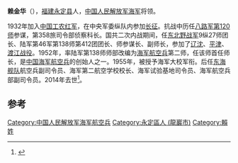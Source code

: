 '''赖金华'''（{{bd|1918年||2014年|7月11日|catIdx=Lai}}），[[福建|福建]][[永定县|永定县]]人，[[中国人民解放军海军|中国人民解放军海军]]将领。

1932年加入[[中国工农红军|中国工农红军]]，在中央军委纵队内参加[[长征|长征]]。抗战中历任[[八路军|八路军]][[第120师|第120师]]参谋，第358旅司令部侦察科长。国共二次内战期间，任[[东北野战军|东北野战军]]9纵27师团长、陆军第46军第138师第412团团长、师参谋长、副师长，参加了[[辽沈战役|辽沈]]、[[平津战役|平津]]、[[渡江战役|渡江战役]]。1952年，率陆军第138师师部改编为[[海军航空兵|海军航空兵]]第二师，任该师首任师长，是[[中国海军航空兵|中国海军航空兵]]的创始人之一。1955年，被授予海军大校军衔。后任[[东海舰队|东海舰队]]航空兵副司令员、海军第二航空学校校长、海军试验基地司令员、海军航空兵部副司令员。2014年去世<ref>{{cite news|title=海军原航空兵部副兵团职顾问赖金华同志逝世|url=http://news.xinhuanet.com/mil/2014-07/30/c_1111871303.htm|accessdate=2014-08-02|newspaper=新华网|deadurl=yes|archiveurl=https://web.archive.org/web/20140808062257/http://news.xinhuanet.com/mil/2014-07/30/c_1111871303.htm|archivedate=2014-08-08}}</ref>。

==参考==
{{Reflist}}
{{中国军事人物小作品}}
[[Category:中国人民解放军海军航空兵|Category:中国人民解放军海军航空兵]]
[[Category:永定區人_(龍巖市)|Category:永定區人 (龍巖市)]]
[[Category:賴姓|Category:賴姓]]